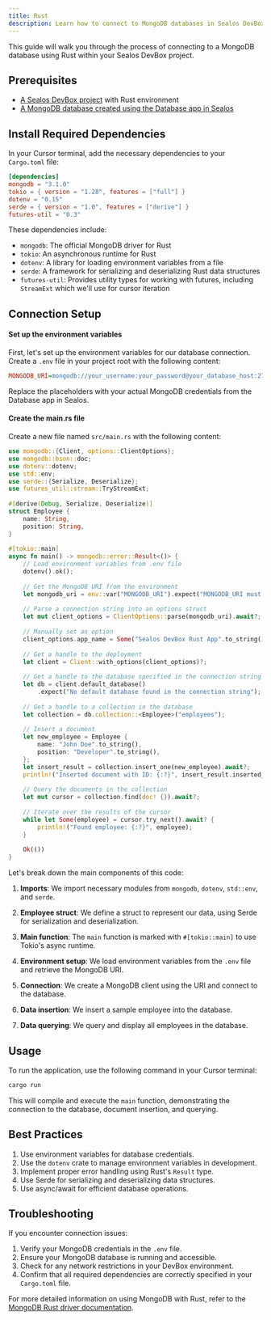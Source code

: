 ```yaml
---
title: Rust
description: Learn how to connect to MongoDB databases in Sealos DevBox using Rust
---
```


This guide will walk you through the process of connecting to a MongoDB database using Rust within your Sealos DevBox project.

## Prerequisites

- [A Sealos DevBox project](/docs/guides/fundamentals/create-a-project) with Rust environment
- [A MongoDB database created using the Database app in Sealos](./)

## Install Required Dependencies

In your Cursor terminal, add the necessary dependencies to your `Cargo.toml` file:

```toml title="Cargo.toml"
[dependencies]
mongodb = "3.1.0"
tokio = { version = "1.28", features = ["full"] }
dotenv = "0.15"
serde = { version = "1.0", features = ["derive"] }
futures-util = "0.3"
```

These dependencies include:
- `mongodb`: The official MongoDB driver for Rust
- `tokio`: An asynchronous runtime for Rust
- `dotenv`: A library for loading environment variables from a file
- `serde`: A framework for serializing and deserializing Rust data structures
- `futures-util`: Provides utility types for working with futures, including `StreamExt` which we'll use for cursor iteration

## Connection Setup

<div className='fd-steps [&_h4]:fd-step'>

#### Set up the environment variables

First, let's set up the environment variables for our database connection. Create a `.env` file in your project root with the following content:

```ini title=".env"
MONGODB_URI=mongodb://your_username:your_password@your_database_host:27017/your_database_name?authSource=admin
```

Replace the placeholders with your actual MongoDB credentials from the Database app in Sealos.

#### Create the main.rs file

Create a new file named `src/main.rs` with the following content:

```rust title="src/main.rs"
use mongodb::{Client, options::ClientOptions};
use mongodb::bson::doc;
use dotenv::dotenv;
use std::env;
use serde::{Serialize, Deserialize};
use futures_util::stream::TryStreamExt;
 
#[derive(Debug, Serialize, Deserialize)]
struct Employee {
    name: String,
    position: String,
}
 
#[tokio::main]
async fn main() -> mongodb::error::Result<()> {
    // Load environment variables from .env file
    dotenv().ok();
 
    // Get the MongoDB URI from the environment
    let mongodb_uri = env::var("MONGODB_URI").expect("MONGODB_URI must be set");
 
    // Parse a connection string into an options struct
    let mut client_options = ClientOptions::parse(mongodb_uri).await?;
 
    // Manually set an option
    client_options.app_name = Some("Sealos DevBox Rust App".to_string());
 
    // Get a handle to the deployment
    let client = Client::with_options(client_options)?;
 
    // Get a handle to the database specified in the connection string
    let db = client.default_database()
        .expect("No default database found in the connection string");
 
    // Get a handle to a collection in the database
    let collection = db.collection::<Employee>("employees");
 
    // Insert a document
    let new_employee = Employee {
        name: "John Doe".to_string(),
        position: "Developer".to_string(),
    };
    let insert_result = collection.insert_one(new_employee).await?;
    println!("Inserted document with ID: {:?}", insert_result.inserted_id);
 
    // Query the documents in the collection
    let mut cursor = collection.find(doc! {}).await?;
 
    // Iterate over the results of the cursor
    while let Some(employee) = cursor.try_next().await? {
        println!("Found employee: {:?}", employee);
    }
 
    Ok(())
}
```

Let's break down the main components of this code:

1. **Imports**: We import necessary modules from `mongodb`, `dotenv`, `std::env`, and `serde`.

2. **Employee struct**: We define a struct to represent our data, using Serde for serialization and deserialization.

3. **Main function**: The `main` function is marked with `#[tokio::main]` to use Tokio's async runtime.

4. **Environment setup**: We load environment variables from the `.env` file and retrieve the MongoDB URI.

5. **Connection**: We create a MongoDB client using the URI and connect to the database.

6. **Data insertion**: We insert a sample employee into the database.

7. **Data querying**: We query and display all employees in the database.

</div>

## Usage

To run the application, use the following command in your Cursor terminal:

```bash
cargo run
```

This will compile and execute the `main` function, demonstrating the connection to the database, document insertion, and querying.

## Best Practices

1. Use environment variables for database credentials.
2. Use the `dotenv` crate to manage environment variables in development.
3. Implement proper error handling using Rust's `Result` type.
4. Use Serde for serializing and deserializing data structures.
5. Use async/await for efficient database operations.

## Troubleshooting

If you encounter connection issues:

1. Verify your MongoDB credentials in the `.env` file.
2. Ensure your MongoDB database is running and accessible.
3. Check for any network restrictions in your DevBox environment.
4. Confirm that all required dependencies are correctly specified in your `Cargo.toml` file.

For more detailed information on using MongoDB with Rust, refer to the [MongoDB Rust driver documentation](https://docs.rs/mongodb/latest/mongodb/).